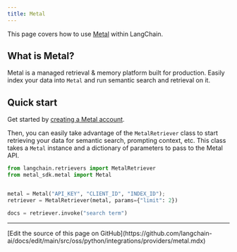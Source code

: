 ```yaml
---
title: Metal
---
```


This page covers how to use [Metal](https://getmetal.io) within LangChain.

## What is Metal?

Metal is a  managed retrieval & memory platform built for production. Easily index your data into `Metal` and run semantic search and retrieval on it.

## Quick start

Get started by [creating a Metal account](https://app.getmetal.io/signup).

Then, you can easily take advantage of the `MetalRetriever` class to start retrieving your data for semantic search, prompting context, etc. This class takes a `Metal` instance and a dictionary of parameters to pass to the Metal API.

```python
from langchain.retrievers import MetalRetriever
from metal_sdk.metal import Metal


metal = Metal("API_KEY", "CLIENT_ID", "INDEX_ID");
retriever = MetalRetriever(metal, params={"limit": 2})

docs = retriever.invoke("search term")
```

---

<Callout icon="pen-to-square" iconType="regular">
  [Edit the source of this page on GitHub](https://github.com/langchain-ai/docs/edit/main/src/oss/python/integrations/providers/metal.mdx)
</Callout>
